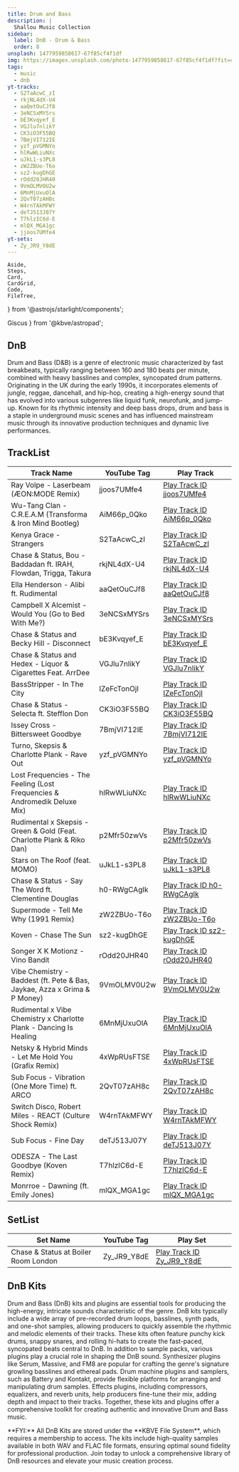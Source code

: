 ```yaml
---
title: Drum and Bass
description: |
  Shallou Music Collection
sidebar:
  label: DnB - Drum & Bass
  order: 8
unsplash: 1477959858617-67f85cf4f1df
img: https://images.unsplash.com/photo-1477959858617-67f85cf4f1df?fit=crop&w=1400&h=700&q=75
tags:
  - music
  - dnb
yt-tracks:
  - S2TaAcwC_zI
  - rkjNL4dX-U4
  - aaQetOuCJf8
  - 3eNCSxMYSrs
  - bE3Kvqyef_E
  - VGJlu7nlikY
  - CK3iO3F55BQ
  - 7BmjVI712IE
  - yzf_pVGMNYo
  - hlRwWLiuNXc
  - uJkL1-s3PL8
  - zW2ZBUo-T6o
  - sz2-kugDhGE
  - rOdd20JHR40
  - 9VmOLMV0U2w
  - 6MnMjUxuOlA
  - 2QvT07zAH8c
  - W4rnTAkMFWY
  - deTJ513J07Y
  - T7hlzIC6d-E
  - mlQX_MGA1gc
  - jjoos7UMfe4
yt-sets:
  - Zy_JR9_Y8dE
---
```


	Aside,
	Steps,
	Card,
	CardGrid,
	Code,
	FileTree,
} from '@astrojs/starlight/components';

  Giscus
} from '@kbve/astropad';

## DnB

Drum and Bass (D&B) is a genre of electronic music characterized by fast breakbeats, typically ranging between 160 and 180 beats per minute, combined with heavy basslines and complex, syncopated drum patterns.
Originating in the UK during the early 1990s, it incorporates elements of jungle, reggae, dancehall, and hip-hop, creating a high-energy sound that has evolved into various subgenres like liquid funk, neurofunk, and jump-up.
Known for its rhythmic intensity and deep bass drops, drum and bass is a staple in underground music scenes and has influenced mainstream music through its innovative production techniques and dynamic live performances.

## TrackList

| Track Name                                                                | YouTube Tag | Play Track                                                          |
| ------------------------------------------------------------------------- | ----------- | ------------------------------------------------------------------- |
| Ray Volpe - Laserbeam (ÆON:MODE Remix) | jjoos7UMfe4 | [Play Track ID jjoos7UMfe4](https://kbve.com/music/?yt=jjoos7UMfe4) |
| Wu-Tang Clan - C.R.E.A.M (Transforma & Iron Mind Bootleg)                 | AiM66p_0Qko | [Play Track ID AiM66p_0Qko](https://kbve.com/music/?yt=AiM66p_0Qko) |
| Kenya Grace - Strangers                                                   | S2TaAcwC_zI | [Play Track ID S2TaAcwC_zI](https://kbve.com/music/?yt=S2TaAcwC_zI) |
| Chase & Status, Bou - Baddadan ft. IRAH, Flowdan, Trigga, Takura          | rkjNL4dX-U4 | [Play Track ID rkjNL4dX-U4](https://kbve.com/music/?yt=rkjNL4dX-U4) |
| Ella Henderson - Alibi ft. Rudimental                                     | aaQetOuCJf8 | [Play Track ID aaQetOuCJf8](https://kbve.com/music/?yt=aaQetOuCJf8) |
| Campbell X Alcemist - Would You (Go to Bed With Me?)                      | 3eNCSxMYSrs | [Play Track ID 3eNCSxMYSrs](https://kbve.com/music/?yt=3eNCSxMYSrs) |
| Chase & Status and Becky Hill - Disconnect                                | bE3Kvqyef_E | [Play Track ID bE3Kvqyef_E](https://kbve.com/music/?yt=bE3Kvqyef_E) |
| Chase & Status and Hedex - Liquor & Cigarettes Feat. ArrDee               | VGJlu7nlikY | [Play Track ID VGJlu7nlikY](https://kbve.com/music/?yt=VGJlu7nlikY) |
| BassStripper - In The City                                                | IZeFcTonOjI | [Play Track ID IZeFcTonOjI](https://kbve.com/music/?yt=IZeFcTonOjI) |
| Chase & Status - Selecta ft. Stefflon Don                                 | CK3iO3F55BQ | [Play Track ID CK3iO3F55BQ](https://kbve.com/music/?yt=CK3iO3F55BQ) |
| Issey Cross - Bittersweet Goodbye                                         | 7BmjVI712IE | [Play Track ID 7BmjVI712IE](https://kbve.com/music/?yt=7BmjVI712IE) |
| Turno, Skepsis & Charlotte Plank - Rave Out                               | yzf_pVGMNYo | [Play Track ID yzf_pVGMNYo](https://kbve.com/music/?yt=yzf_pVGMNYo) |
| Lost Frequencies - The Feeling (Lost Frequencies & Andromedik Deluxe Mix) | hlRwWLiuNXc | [Play Track ID hlRwWLiuNXc](https://kbve.com/music/?yt=hlRwWLiuNXc) |
| Rudimental x Skepsis - Green & Gold (Feat. Charlotte Plank & Riko Dan)    | p2Mfr50zwVs | [Play Track ID p2Mfr50zwVs](https://kbve.com/music/?yt=p2Mfr50zwVs) |
| Stars on The Roof (feat. MOMO)                                            | uJkL1-s3PL8 | [Play Track ID uJkL1-s3PL8](https://kbve.com/music/?yt=uJkL1-s3PL8) |
| Chase & Status - Say The Word ft. Clementine Douglas                      | h0-RWgCAgIk | [Play Track ID h0-RWgCAgIk](https://kbve.com/music/?yt=h0-RWgCAgIk) |
| Supermode - Tell Me Why (1991 Remix)                                      | zW2ZBUo-T6o | [Play Track ID zW2ZBUo-T6o](https://kbve.com/music/?yt=zW2ZBUo-T6o) |
| Koven - Chase The Sun                                                     | sz2-kugDhGE | [Play Track ID sz2-kugDhGE](https://kbve.com/music/?yt=sz2-kugDhGE) |
| Songer X K Motionz - Vino Bandit                                          | rOdd20JHR40 | [Play Track ID rOdd20JHR40](https://kbve.com/music/?yt=rOdd20JHR40) |
| Vibe Chemistry - Baddest (ft. Pete & Bas, Jaykae, Azza x Grima & P Money) | 9VmOLMV0U2w | [Play Track ID 9VmOLMV0U2w](https://kbve.com/music/?yt=9VmOLMV0U2w) |
| Rudimental x Vibe Chemistry x Charlotte Plank - Dancing Is Healing        | 6MnMjUxuOlA | [Play Track ID 6MnMjUxuOlA](https://kbve.com/music/?yt=6MnMjUxuOlA) |
| Netsky & Hybrid Minds - Let Me Hold You (Grafix Remix)                    | 4xWpRUsFTSE | [Play Track ID 4xWpRUsFTSE](https://kbve.com/music/?yt=4xWpRUsFTSE) |
| Sub Focus - Vibration (One More Time) ft. ARCO                            | 2QvT07zAH8c | [Play Track ID 2QvT07zAH8c](https://kbve.com/music/?yt=2QvT07zAH8c) |
| Switch Disco, Robert Miles - REACT (Culture Shock Remix)                  | W4rnTAkMFWY | [Play Track ID W4rnTAkMFWY](https://kbve.com/music/?yt=W4rnTAkMFWY) |
| Sub Focus - Fine Day                                                      | deTJ513J07Y | [Play Track ID deTJ513J07Y](https://kbve.com/music/?yt=deTJ513J07Y) |
| ODESZA - The Last Goodbye (Koven Remix)                                   | T7hlzIC6d-E | [Play Track ID T7hlzIC6d-E](https://kbve.com/music/?yt=T7hlzIC6d-E) |
| Monrroe - Dawning (ft. Emily Jones)                                       | mlQX_MGA1gc | [Play Track ID mlQX_MGA1gc](https://kbve.com/music/?yt=mlQX_MGA1gc) |

## SetList

| Set Name                             | YouTube Tag | Play Set                                                            |
| ------------------------------------ | ----------- | ------------------------------------------------------------------- |
| Chase & Status at Boiler Room London | Zy_JR9_Y8dE | [Play Track ID Zy_JR9_Y8dE](https://kbve.com/music/?yt=Zy_JR9_Y8dE) |


## DnB Kits

Drum and Bass (DnB) kits and plugins are essential tools for producing the high-energy, intricate sounds characteristic of the genre.
DnB kits typically include a wide array of pre-recorded drum loops, basslines, synth pads, and one-shot samples, allowing producers to quickly assemble the rhythmic and melodic elements of their tracks.
These kits often feature punchy kick drums, snappy snares, and rolling hi-hats to create the fast-paced, syncopated beats central to DnB.
In addition to sample packs, various plugins play a crucial role in shaping the DnB sound. Synthesizer plugins like Serum, Massive, and FM8 are popular for crafting the genre's signature growling basslines and ethereal pads.
Drum machine plugins and samplers, such as Battery and Kontakt, provide flexible platforms for arranging and manipulating drum samples.
Effects plugins, including compressors, equalizers, and reverb units, help producers fine-tune their mix, adding depth and impact to their tracks.
Together, these kits and plugins offer a comprehensive toolkit for creating authentic and innovative Drum and Bass music.

<Aside>
**FYI:** All DnB Kits are stored under the **KBVE File System**, which requires a membership to access.
The kits include high-quality samples available in both WAV and FLAC file formats, ensuring optimal sound fidelity for professional production.
Join today to unlock a comprehensive library of DnB resources and elevate your music creation process.
</Aside>

<Giscus />
